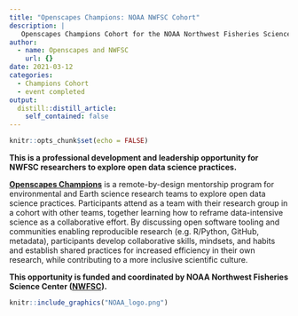 ```yaml
---
title: "Openscapes Champions: NOAA NWFSC Cohort"
description: |
   Openscapes Champions Cohort for the NOAA Northwest Fisheries Science Center (NWFSC)
author:
  - name: Openscapes and NWFSC
    url: {}
date: 2021-03-12
categories:
  - Champions Cohort
  - event completed
output:
  distill::distill_article:
    self_contained: false
---
```



```r
knitr::opts_chunk$set(echo = FALSE)
```

**This is a professional development and leadership opportunity for NWFSC researchers to explore open data science practices.**

**[Openscapes Champions](https://www.openscapes.org/champions/)** is a remote-by-design mentorship program for environmental and Earth science research teams to explore open data science practices. Participants attend as a team with their research group in a cohort with other teams, together learning how to reframe data-intensive science as a collaborative effort. By discussing open software tooling and communities enabling reproducible research (e.g. R/Python, GitHub, metadata), participants develop collaborative skills, mindsets, and habits and establish shared practices for increased efficiency in their own research, while contributing to a more inclusive scientific culture. 

**This opportunity is funded and coordinated by NOAA Northwest Fisheries Science Center ([NWFSC](https://www.fisheries.noaa.gov/about/northwest-fisheries-science-center)).**

```r
knitr::include_graphics("NOAA_logo.png")  
```


